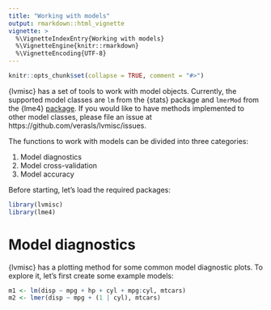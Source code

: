 ```yaml
---
title: "Working with models"
output: rmarkdown::html_vignette
vignette: >
  %\VignetteIndexEntry{Working with models}
  %\VignetteEngine{knitr::rmarkdown}
  %\VignetteEncoding{UTF-8}
---
```


```r
knitr::opts_chunk$set(collapse = TRUE, comment = "#>")
```
{lvmisc} has a set of tools to work with model objects. Currently, the supported model classes are `lm` from the {stats} package and `lmerMod` from the {lme4} [package](https://CRAN.R-project.org/package=lme4). If you would like to have methods implemented to other model classes, please file an issue at https://github.com/verasls/lvmisc/issues.

The functions to work with models can be divided into three categories:

1. Model diagnostics
1. Model cross-validation
1. Model accuracy

Before starting, let's load the required packages:

```r
library(lvmisc)
library(lme4)
```

# Model diagnostics

{lvmisc} has a plotting method for some common model diagnostic plots. To explore it, let's first create some example models:

```r
m1 <- lm(disp ~ mpg + hp + cyl + mpg:cyl, mtcars)
m2 <- lmer(disp ~ mpg + (1 | cyl), mtcars)
```
